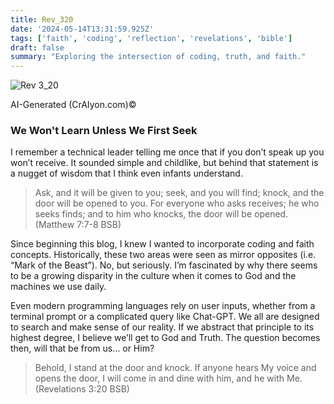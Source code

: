 ```yaml
---
title: Rev_320
date: '2024-05-14T13:31:59.925Z'
tags: ['faith', 'coding', 'reflection', 'revelations', 'bible']
draft: false
summary: "Exploring the intersection of coding, truth, and faith."
---
```


<div style={{ textAlign: 'center', display: 'flex', flexDirection: 'column', alignItems: 'center' }}>
  <img 
    src="https://substackcdn.com/image/fetch/w_424,c_limit,f_auto,q_auto:good,fl_progressive:steep/https%3A%2F%2Fsubstack-post-media.s3.amazonaws.com%2Fpublic%2Fimages%2F0de3877e-717a-4d22-ae5e-73154ac4f504_1852x1758.png" 
    alt="Rev 3_20" 
    style={{ maxWidth: '100%' }}
  />
  <p>AI-Generated (CrAIyon.com)©</p>
</div>

### We Won't Learn Unless We First Seek

I remember a technical leader telling me once that if you don’t speak up you won’t receive. It sounded simple and childlike, but behind that statement is a nugget of wisdom that I think even infants understand.

> Ask, and it will be given to you; seek, and you will find; knock, and the door will be opened to you. For everyone who asks receives; he who seeks finds; and to him who knocks, the door will be opened. (Matthew 7:7-8 BSB)

Since beginning this blog, I knew I wanted to incorporate coding and faith concepts. Historically, these two areas were seen as mirror opposites (i.e. “Mark of the Beast”). No, but seriously. I’m fascinated by why there seems to be a growing disparity in the culture when it comes to God and the machines we use daily.

Even modern programming languages rely on user inputs, whether from a terminal prompt or a complicated query like Chat-GPT. We all are designed to search and make sense of our reality. If we abstract that principle to its highest degree, I believe we’ll get to God and Truth. The question becomes then, will that be from us… or Him?

> Behold, I stand at the door and knock. If anyone hears My voice and opens the door, I will come in and dine with him, and he with Me. (Revelations 3:20 BSB)
